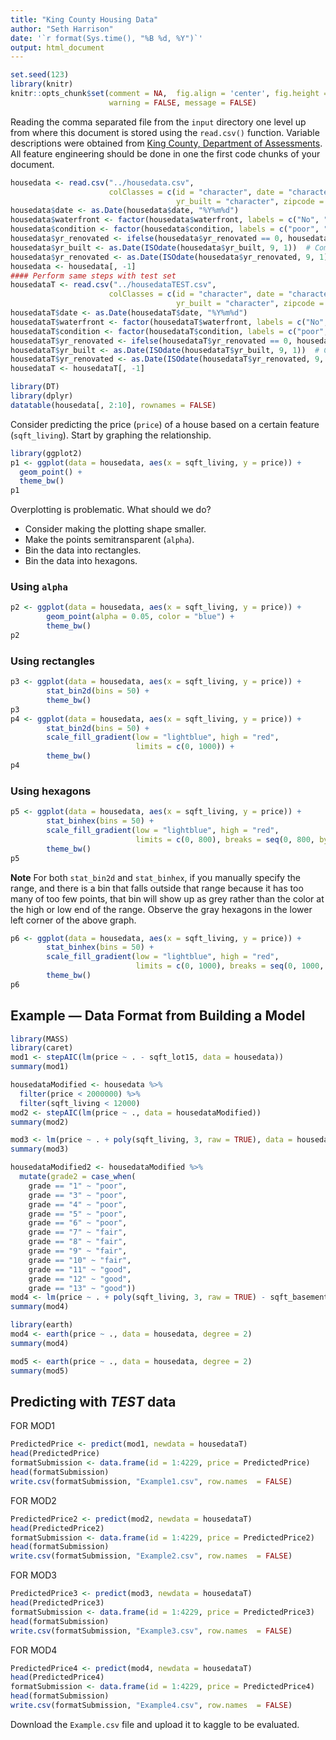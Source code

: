 ```yaml
---
title: "King County Housing Data"
author: "Seth Harrison"
date: '`r format(Sys.time(), "%B %d, %Y")`'
output: html_document
---
```


```r
set.seed(123)
library(knitr)
knitr::opts_chunk$set(comment = NA,  fig.align = 'center', fig.height = 5, fig.width = 5, 
                      warning = FALSE, message = FALSE)
```

Reading the comma separated file from the `input` directory one level up from where this document 
is stored using the `read.csv()` function.  Variable descriptions were obtained from 
[King County, Department of Assessments](http://your.kingcounty.gov/assessor/eRealProperty/ResGlossaryOfTerms.html).  
All feature engineering should be done in one the first code chunks of your document.

```r
housedata <- read.csv("../housedata.csv", 
                      colClasses = c(id = "character", date = "character", 
                                     yr_built = "character", zipcode = "factor", grade = "factor"))
housedata$date <- as.Date(housedata$date, "%Y%m%d")
housedata$waterfront <- factor(housedata$waterfront, labels = c("No", "Yes"))
housedata$condition <- factor(housedata$condition, labels = c("poor", "fair", "average", "good", "very good"))
housedata$yr_renovated <- ifelse(housedata$yr_renovated == 0, housedata$yr_built, housedata$yr_renovated)
housedata$yr_built <- as.Date(ISOdate(housedata$yr_built, 9, 1))  # Complete Year, Sept 1
housedata$yr_renovated <- as.Date(ISOdate(housedata$yr_renovated, 9, 1))  # Last renovated Year, Sept 1
housedata <- housedata[, -1]
#### Perform same steps with test set
housedataT <- read.csv("../housedataTEST.csv", 
                      colClasses = c(id = "character", date = "character", 
                                     yr_built = "character", zipcode = "factor", grade = "factor"))
housedataT$date <- as.Date(housedataT$date, "%Y%m%d")
housedataT$waterfront <- factor(housedataT$waterfront, labels = c("No", "Yes"))
housedataT$condition <- factor(housedataT$condition, labels = c("poor", "fair", "average", "good", "very good"))
housedataT$yr_renovated <- ifelse(housedataT$yr_renovated == 0, housedataT$yr_built, housedataT$yr_renovated)
housedataT$yr_built <- as.Date(ISOdate(housedataT$yr_built, 9, 1))  # Complete Year, Sept 1
housedataT$yr_renovated <- as.Date(ISOdate(housedataT$yr_renovated, 9, 1))  # Last renovated Year, Sept 1
housedataT <- housedataT[, -1]
```



```r
library(DT)
library(dplyr)
datatable(housedata[, 2:10], rownames = FALSE)
```


Consider predicting the price (`price`) of a house based on a certain feature (`sqft_living`).  Start by graphing the relationship.

```r
library(ggplot2)
p1 <- ggplot(data = housedata, aes(x = sqft_living, y = price)) + 
  geom_point() + 
  theme_bw()
p1
```
Overplotting is problematic.  What should we do?

* Consider making the plotting shape smaller.
* Make the points semitransparent (`alpha`).
* Bin the data into rectangles.
* Bin the data into hexagons.


### Using `alpha`

```r
p2 <- ggplot(data = housedata, aes(x = sqft_living, y = price)) + 
        geom_point(alpha = 0.05, color = "blue") + 
        theme_bw() 
p2
```

### Using rectangles

```r
p3 <- ggplot(data = housedata, aes(x = sqft_living, y = price)) + 
        stat_bin2d(bins = 50) + 
        theme_bw()
p3
p4 <- ggplot(data = housedata, aes(x = sqft_living, y = price)) + 
        stat_bin2d(bins = 50) + 
        scale_fill_gradient(low = "lightblue", high = "red", 
                            limits = c(0, 1000)) +
        theme_bw()
p4
```

### Using hexagons

```r
p5 <- ggplot(data = housedata, aes(x = sqft_living, y = price)) + 
        stat_binhex(bins = 50) + 
        scale_fill_gradient(low = "lightblue", high = "red", 
                            limits = c(0, 800), breaks = seq(0, 800, by = 200)) +
        theme_bw()
p5
```
**Note**  For both `stat_bin2d` and `stat_binhex`, if you manually specify the range, and there is a bin that falls outside that range because it has too many of too few points, that bin will show up as grey rather than the color at the high or low end of the range. Observe the gray hexagons in the lower left corner of the above graph.

```r
p6 <- ggplot(data = housedata, aes(x = sqft_living, y = price)) + 
        stat_binhex(bins = 50) + 
        scale_fill_gradient(low = "lightblue", high = "red", 
                            limits = c(0, 1000), breaks = seq(0, 1000, by = 200)) +
        theme_bw()
p6
```


## Example --- Data Format from Building a Model

```r
library(MASS)
library(caret)
mod1 <- stepAIC(lm(price ~ . - sqft_lot15, data = housedata))
summary(mod1)
```

```r
housedataModified <- housedata %>%
  filter(price < 2000000) %>%
  filter(sqft_living < 12000)
mod2 <- stepAIC(lm(price ~ ., data = housedataModified))
summary(mod2)
```



```r
mod3 <- lm(price ~ . + poly(sqft_living, 3, raw = TRUE), data = housedata)
summary(mod3)
```

```r
housedataModified2 <- housedataModified %>% 
  mutate(grade2 = case_when(
    grade == "1" ~ "poor", 
    grade == "3" ~ "poor",
    grade == "4" ~ "poor",
    grade == "5" ~ "poor", 
    grade == "6" ~ "poor",
    grade == "7" ~ "fair",
    grade == "8" ~ "fair", 
    grade == "9" ~ "fair",
    grade == "10" ~ "fair",
    grade == "11" ~ "good", 
    grade == "12" ~ "good",
    grade == "13" ~ "good"))
mod4 <- lm(price ~ . + poly(sqft_living, 3, raw = TRUE) - sqft_basement - sqft_lot15, data = housedataModified2)
summary(mod4)
```

```r
library(earth)
mod4 <- earth(price ~ ., data = housedata, degree = 2)
summary(mod4)
```

```r
mod5 <- earth(price ~ ., data = housedata, degree = 2)
summary(mod5)
```




## Predicting with _TEST_ data

FOR MOD1
```r
PredictedPrice <- predict(mod1, newdata = housedataT)
head(PredictedPrice)
formatSubmission <- data.frame(id = 1:4229, price = PredictedPrice)
head(formatSubmission)
write.csv(formatSubmission, "Example1.csv", row.names  = FALSE)
```
FOR MOD2
```r
PredictedPrice2 <- predict(mod2, newdata = housedataT)
head(PredictedPrice2)
formatSubmission <- data.frame(id = 1:4229, price = PredictedPrice2)
head(formatSubmission)
write.csv(formatSubmission, "Example2.csv", row.names  = FALSE)
```

FOR MOD3
```r
PredictedPrice3 <- predict(mod3, newdata = housedataT)
head(PredictedPrice3)
formatSubmission <- data.frame(id = 1:4229, price = PredictedPrice3)
head(formatSubmission)
write.csv(formatSubmission, "Example3.csv", row.names  = FALSE)
```

FOR MOD4
```r
PredictedPrice4 <- predict(mod4, newdata = housedataT)
head(PredictedPrice4)
formatSubmission <- data.frame(id = 1:4229, price = PredictedPrice4)
head(formatSubmission)
write.csv(formatSubmission, "Example4.csv", row.names  = FALSE)
```




Download the `Example.csv` file and upload it to kaggle to be evaluated.

